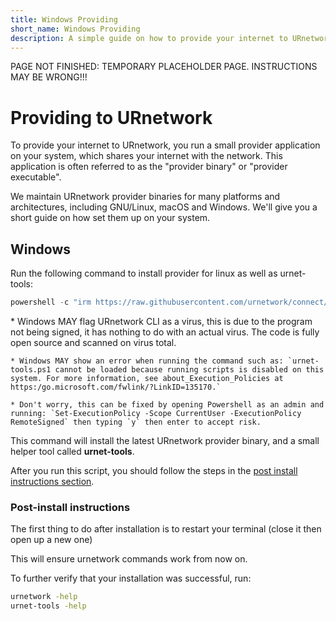 ```yaml
---
title: Windows Providing
short_name: Windows Providing
description: A simple guide on how to provide your internet to URnetwork for Windows.
---
```



<Callout type="danger">
    PAGE NOT FINISHED: TEMPORARY PLACEHOLDER PAGE. INSTRUCTIONS MAY BE WRONG!!!
</Callout>

# Providing to URnetwork

To provide your internet to URnetwork, you run a small provider application
on your system, which shares your internet with the network.  This application
is often referred to as the "provider binary" or "provider executable".

We maintain URnetwork provider binaries for many platforms and architectures,
including GNU/Linux, macOS and Windows.  We'll give you a short guide on how
set them up on your system.

## Windows

Run the following command to install provider for linux as well as urnet-tools:

```powershell
powershell -c "irm https://raw.githubusercontent.com/urnetwork/connect/refs/heads/main/scripts/Provider_Install_Win32.ps1 | iex"
```
<Callout type="warning">
    * Windows MAY flag URnetwork CLI as a virus, this is due to the program not being signed, it has nothing to do with an actual virus. The code is fully open source and scanned on virus total.

    * Windows MAY show an error when running the command such as: `urnet-tools.ps1 cannot be loaded because running scripts is disabled on this system. For more information, see about_Execution_Policies at https:/go.microsoft.com/fwlink/?LinkID=135170.`
    
    * Don't worry, this can be fixed by opening Powershell as an admin and running: `Set-ExecutionPolicy -Scope CurrentUser -ExecutionPolicy RemoteSigned` then typing `y` then enter to accept risk.
</Callout>


This command will install the latest URnetwork provider binary, and a small
helper tool called **urnet-tools**.

After you run this script, you should follow the steps in the [post install instructions section](#post-install-instructions).

### Post-install instructions

The first thing to do after installation is to restart your terminal (close it then open up a new one)

This will ensure urnetwork commands work from now on.

To further verify that your installation was successful, run:

```bash
urnetwork -help
urnet-tools -help
```